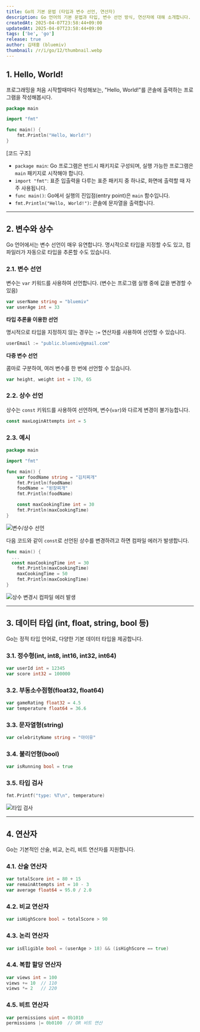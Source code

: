```yaml
---
title: Go의 기본 문법 (타입과 변수 선언, 연산자)
description: Go 언어의 기본 문법과 타입, 변수 선언 방식, 연산자에 대해 소개합니다.
createdAt: 2025-04-07T23:58:44+09:00
updatedAt: 2025-04-07T23:58:44+09:00
tags: ['be', 'go']
release: true
author: 김태홍 (bluemiv)
thumbnail: /r/i/go/12/thumbnail.webp
---
```


## 1. Hello, World!

프로그래밍을 처음 시작할때마다 작성해보는, "Hello, World!"를 콘솔에 출력하는 프로그램을 작성해봅시다.

```go
package main

import "fmt"

func main() {
    fmt.Println("Hello, World!")
}
```

[코드 구조]
- `package main`: Go 프로그램은 반드시 패키지로 구성되며, 실행 가능한 프로그램은 `main` 패키지로 시작해야 합니다.
- `import "fmt"`: 표준 입출력을 다루는 표준 패키지 중 하나로, 화면에 출력할 때 자주 사용됩니다.
- `func main()`: Go에서 실행의 진입점(entry point)은 `main` 함수입니다.
- `fmt.Println("Hello, World!")`: 콘솔에 문자열을 출력합니다.

---

## 2. 변수와 상수

Go 언어에서는 변수 선언이 매우 유연합니다. 명시적으로 타입을 지정할 수도 있고, 컴파일러가 자동으로 타입을 추론할 수도 있습니다.

### 2.1. 변수 선언

변수는 `var` 키워드를 사용하여 선언합니다. (변수는 프로그램 실행 중에 값을 변경할 수 있음)

```go
var userName string = "bluemiv"
var userAge int = 33
```

**타입 추론을 이용한 선언**

명시적으로 타입을 지정하지 않는 경우는 `:=` 연산자를 사용하여 선언할 수 있습니다.

```go
userEmail := "public.bluemiv@gmail.com"
```

**다중 변수 선언**

콤마로 구분하여, 여러 변수를 한 번에 선언할 수 있습니다.

```go
var height, weight int = 170, 65
```

### 2.2. 상수 선언

상수는 `const` 키워드를 사용하여 선언하며, 변수(`var`)와 다르게 변경이 불가능합니다.

```go
const maxLoginAttempts int = 5
```

### 2.3. 예시

```go
package main

import "fmt"

func main() {
	var foodName string = "김치찌개"
	fmt.Println(foodName)
	foodName = "된장찌개"
	fmt.Println(foodName)

	const maxCookingTime int = 30
	fmt.Println(maxCookingTime)
}
```

![변수/상수 선언](/r/i/go/12/1.webp)

다음 코드와 같이 `const`로 선언된 상수를 변경하려고 하면 컴파일 에러가 발생합니다.

```go {5,6}
func main() {
  ...
  const maxCookingTime int = 30
	fmt.Println(maxCookingTime)
	maxCookingTime = 50
	fmt.Println(maxCookingTime)
}
```

![상수 변경시 컴파일 에러 발생](/r/i/go/12/2.webp)

---

## 3. 데이터 타입 (int, float, string, bool 등)

Go는 정적 타입 언어로, 다양한 기본 데이터 타입을 제공합니다.

### 3.1. 정수형(int, int8, int16, int32, int64)

```go
var userId int = 12345
var score int32 = 100000
```

### 3.2. 부동소수점형(float32, float64)

```go
var gameRating float32 = 4.5
var temperature float64 = 36.6
```

### 3.3. 문자열형(string)

```go
var celebrityName string = "아이유"
```

### 3.4. 불리언형(bool)

```go
var isRunning bool = true
```

### 3.5. 타입 검사

```go
fmt.Printf("type: %T\n", temperature)
```

![타입 검사](/r/i/go/12/3.webp)

---

## 4. 연산자

Go는 기본적인 산술, 비교, 논리, 비트 연산자를 지원합니다.

### 4.1. 산술 연산자

```go
var totalScore int = 80 + 15
var remainAttempts int = 10 - 3
var average float64 = 95.0 / 2.0
```

### 4.2. 비교 연산자

```go
var isHighScore bool = totalScore > 90
```

### 4.3. 논리 연산자

```go
var isEligible bool = (userAge > 18) && (isHighScore == true)
```

### 4.4. 복합 할당 연산자

```go
var views int = 100
views += 10  // 110
views *= 2   // 220
```

### 4.5. 비트 연산자

```go
var permissions uint = 0b1010
permissions |= 0b0100  // OR 비트 연산
```
